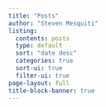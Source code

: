 ```yaml
---
title: "Posts"
author: "Steven Mesquiti"
listing:
  contents: posts
  type: default
  sort: "date desc"
  categories: true
  sort-ui: true
  filter-ui: true
page-layout: full
title-block-banner: true
---
```

